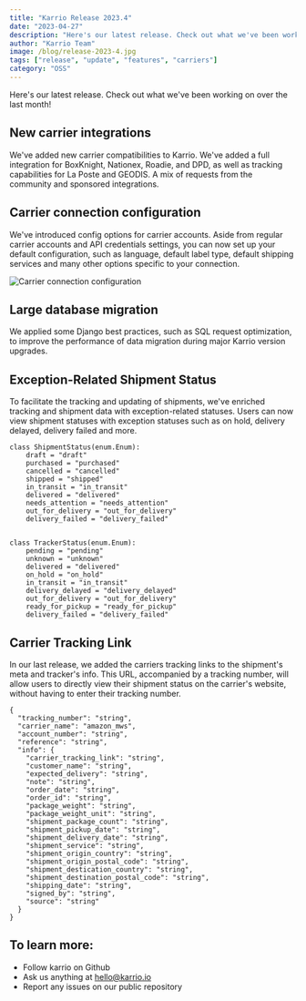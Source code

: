 ```yaml
---
title: "Karrio Release 2023.4"
date: "2023-04-27"
description: "Here's our latest release. Check out what we've been working on over the last month!"
author: "Karrio Team"
image: /blog/release-2023-4.jpg
tags: ["release", "update", "features", "carriers"]
category: "OSS"
---
```


Here's our latest release. Check out what we've been working on over the last month!

## New carrier integrations

We've added new carrier compatibilities to Karrio. We've added a full integration for BoxKnight, Nationex, Roadie, and DPD, as well as tracking capabilities for La Poste and GEODIS. A mix of requests from the community and sponsored integrations.

## Carrier connection configuration

We've introduced config options for carrier accounts. Aside from regular carrier accounts and API credentials settings, you can now set up your default configuration, such as language, default label type, default shipping services and many other options specific to your connection.

![Carrier connection configuration](/blog/release-2023-4-connection.png)

## Large database migration

We applied some Django best practices, such as SQL request optimization, to improve the performance of data migration during major Karrio version upgrades.

## Exception-Related Shipment Status

To facilitate the tracking and updating of shipments, we've enriched tracking and shipment data with exception-related statuses. Users can now view shipment statuses with exception statuses such as on hold, delivery delayed, delivery failed and more.

```
class ShipmentStatus(enum.Enum):
    draft = "draft"
    purchased = "purchased"
    cancelled = "cancelled"
    shipped = "shipped"
    in_transit = "in_transit"
    delivered = "delivered"
    needs_attention = "needs_attention"
    out_for_delivery = "out_for_delivery"
    delivery_failed = "delivery_failed"


class TrackerStatus(enum.Enum):
    pending = "pending"
    unknown = "unknown"
    delivered = "delivered"
    on_hold = "on_hold"
    in_transit = "in_transit"
    delivery_delayed = "delivery_delayed"
    out_for_delivery = "out_for_delivery"
    ready_for_pickup = "ready_for_pickup"
    delivery_failed = "delivery_failed"
```

## Carrier Tracking Link

In our last release, we added the carriers tracking links to the shipment's meta and tracker's info. This URL, accompanied by a tracking number, will allow users to directly view their shipment status on the carrier's website, without having to enter their tracking number.

```
{
  "tracking_number": "string",
  "carrier_name": "amazon_mws",
  "account_number": "string",
  "reference": "string",
  "info": {
    "carrier_tracking_link": "string",
    "customer_name": "string",
    "expected_delivery": "string",
    "note": "string",
    "order_date": "string",
    "order_id": "string",
    "package_weight": "string",
    "package_weight_unit": "string",
    "shipment_package_count": "string",
    "shipment_pickup_date": "string",
    "shipment_delivery_date": "string",
    "shipment_service": "string",
    "shipment_origin_country": "string",
    "shipment_origin_postal_code": "string",
    "shipment_destication_country": "string",
    "shipment_destination_postal_code": "string",
    "shipping_date": "string",
    "signed_by": "string",
    "source": "string"
  }
}
```

## To learn more:

- Follow karrio on Github
- Ask us anything at hello@karrio.io
- Report any issues on our public repository
